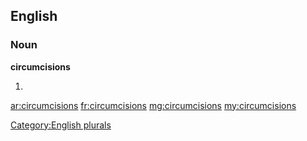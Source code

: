 ==English==

===Noun===
'''circumcisions'''

# {{plural of|[[circumcision]]}}

[[Category:English plurals]]

[[ar:circumcisions]]
[[fr:circumcisions]]
[[mg:circumcisions]]
[[my:circumcisions]]